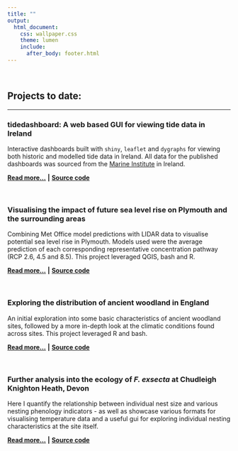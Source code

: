 ```yaml
---
title: ""
output:
  html_document:
    css: wallpaper.css
    theme: lumen
    include:
      after_body: footer.html
---
```


<br/>

## Projects to date:

<hr/>

<style>
div.one { background-color:#FFFFFF; border-radius: 5px; padding: 20px; opacity: 0.85;}
</style>
<div class = "one">

### tidedashboard: A web based GUI for viewing tide data in Ireland

Interactive dashboards built with `shiny`, `leaflet` and `dygraphs` for viewing both historic and modelled tide data in Ireland. All data for the published dashboards was sourced from the [Marine Institute](https://www.marine.ie/Home/home) in Ireland. 

[**Read more...**](tidedashboard.html) **|** [**Source code**](https://github.com/zibbini/tidedashboard)

</div>

<br/>

<div class = "one">

### Visualising the impact of future sea level rise on Plymouth and the surrounding areas

Combining Met Office model predictions with LIDAR data to visualise potential sea level rise in Plymouth. Models used were the average prediction of each corresponding representative concentration pathway (RCP 2.6, 4.5 and 8.5). This project leveraged QGIS, bash and R. 

[**Read more...**](slr_plymouth.html) **|** [**Source code**](https://github.com/zibbini/minor_projects/tree/master/SLR_Plymouth)

</div>

<br/>

<div class = "one">

### Exploring the distribution of ancient woodland in England

An initial exploration into some basic characteristics of ancient woodland sites, followed by a more in-depth look at the climatic conditions found across sites. This project leveraged R and bash.

[**Read more...**](ancientwoodland.html) **|** [**Source code**](https://github.com/zibbini/minor_projects/tree/master/ancient_woodland)

</div>

<br/>

<div class = "one">

### Further analysis into the ecology of *F. exsecta* at Chudleigh Knighton Heath, Devon

Here I quantify the relationship between individual nest size and various nesting phenology indicators - as well as showcase various formats for visualising temperature data and a useful gui for exploring individual nesting characteristics at the site itself. 

[**Read more...**](f.exsecta.html) **|** [**Source code**](https://github.com/zibbini/minor_projects/tree/master/F.exsecta_analysis)

</div>

<br/>
